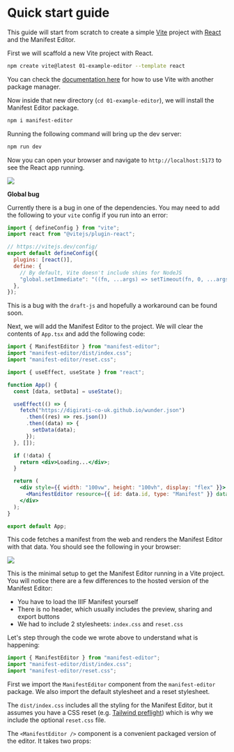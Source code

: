 # Quick start guide

This guide will start from scratch to create a simple [Vite](https://vitejs.dev/) project with [React](https://reactjs.org/) and the Manifest Editor.

First we will scaffold a new Vite project with React.

```sh
npm create vite@latest 01-example-editor --template react
```

You can check the [documentation here](https://vitejs.dev/guide/#scaffolding-your-first-vite-project) for how to use Vite with another package manager.

Now inside that new directory (`cd 01-example-editor`), we will install the Manifest Editor package.

```sh npm2yarn
npm i manifest-editor
```

Running the following command will bring up the dev server:

```sh npm2yarn
npm run dev
```

Now you can open your browser and navigate to `http://localhost:5173` to see the React app running.

![](/vite-example.png)

**Global bug**

Currently there is a bug in one of the dependencies. You may need to add the following to your `vite` config if you run into an error:

```js
import { defineConfig } from "vite";
import react from "@vitejs/plugin-react";

// https://vitejs.dev/config/
export default defineConfig({
  plugins: [react()],
  define: {
    // By default, Vite doesn't include shims for NodeJS
    "global.setImmediate": "((fn, ...args) => setTimeout(fn, 0, ...args))",
  },
});
```

This is a bug with the `draft-js` and hopefully a workaround can be found soon.

Next, we will add the Manifest Editor to the project. We will clear the contents of `App.tsx` and add the following code:

```jsx
import { ManifestEditor } from "manifest-editor";
import "manifest-editor/dist/index.css";
import "manifest-editor/reset.css";

import { useEffect, useState } from "react";

function App() {
  const [data, setData] = useState();

  useEffect(() => {
    fetch("https://digirati-co-uk.github.io/wunder.json")
      .then((res) => res.json())
      .then((data) => {
        setData(data);
      });
  }, []);

  if (!data) {
    return <div>Loading...</div>;
  }

  return (
    <div style={{ width: "100vw", height: "100vh", display: "flex" }}>
      <ManifestEditor resource={{ id: data.id, type: "Manifest" }} data={data} />
    </div>
  );
}

export default App;
```

This code fetches a manifest from the web and renders the Manifest Editor with that data. You should see the following in your
browser:

![](/vite-example-editor.png)

This is the minimal setup to get the Manifest Editor running in a Vite project. You will notice there are a few differences to the
hosted version of the Manifest Editor:

- You have to load the IIIF Manifest yourself
- There is no header, which usually includes the preview, sharing and export buttons
- We had to include 2 stylesheets: `index.css` and `reset.css`

Let's step through the code we wrote above to understand what is happening:

```jsx
import { ManifestEditor } from "manifest-editor";
import "manifest-editor/dist/index.css";
import "manifest-editor/reset.css";
```

First we import the `ManifestEditor` component from the `manifest-editor` package. We also import the default stylesheet and a reset stylesheet.

The `dist/index.css` includes all the styling for the Manifest Editor, but it assumes you have a CSS reset (e.g. [Tailwind preflight](https://tailwindcss.com/docs/preflight))
which is why we include the optional `reset.css` file.

The `<ManifestEditor />` component is a convenient packaged version of the editor. It takes two props:
